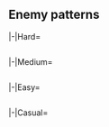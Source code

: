 {{Notice|The following enemy patterns and ship drops are autogenerated.<br>If in doubt, use tooltips to check sample sizes.}}
==Enemy patterns==
{{Section}}
<tabber>
|-|Hard=
{{Event/Map|
{{Event/MapNode|1|Hard|x=629|y=115}}
{{Event/MapNode|A|Hard|x=534|y=142}}
{{Event/MapNode|B|Hard|x=526|y=238}}
{{Event/MapNode|C|Hard|x=442|y=168}}
{{Event/MapNode|D|Hard|x=439|y=312}}
{{Event/MapNode|E|Hard|x=390|y=122}}
{{Event/MapNode|F|Hard|x=352|y=234}}
{{Event/MapNode|G|Hard|x=325|y=175}}
{{Event/MapNode|H|Hard|x=311|y=111}}
{{Event/MapNode|I|Hard|x=282|y=284}}
{{Event/MapNode|J|Hard|x=219|y=173}}
{{Event/MapNode|K|Hard|x=187|y=96}}
{{Event/MapNode|L|Hard|x=134|y=133}}
{{Event/MapNode|M|Hard|x=265|y=101}}
{{Event/MapNode|N|Hard|x=240|y=314}}
{{Event/MapNode|O|Hard|x=205|y=207}}
{{Event/MapNode|P|Hard|x=153|y=268}}
{{Event/MapNode|Q|Hard|x=102|y=207}}
}}
<div class="scrollable" style="width:800px;max-height:400px;overflow:auto;">
{{Map/Nodes|diff=Hard|name=深海潜水艦隊 前方展開群
|B
|Normal
|{{TooltipSimple|Echelon|19% (465/2492)}}<br>{{TooltipSimple|Line Abreast|15% (375/2492)}}
|Submarine Ka-Class/Flagship
|Submarine Ka-Class/Elite
|Submarine Ka-Class/Elite
|-
|B
|Normal
|{{TooltipSimple|Echelon|37% (918/2492)}}<br>{{TooltipSimple|Line Abreast|29% (734/2492)}}
|Submarine Ka-Class/Flagship
|Submarine Ka-Class/Elite
|Submarine Ka-Class/Elite
|Submarine Ka-Class/Elite
}}
{{Map/Nodes|diff=Hard|name=深海前線泊地艦隊 前衛水雷戦隊
|C
|Normal
|{{TooltipSimple|Line Ahead|30% (51867/171131)}}<br>{{TooltipSimple|Double Line|30% (52055/171131)}}
|Light Cruiser Tsu-Class/Elite
|Destroyer Ha-Class/Late Model
|Destroyer Ha-Class/Late Model
|Destroyer Ha-Class/Late Model
|Destroyer I-Class
|Destroyer I-Class
|-
|C
|Normal
|{{TooltipSimple|Line Ahead|39% (67209/171131)}}
|Light Cruiser Tsu-Class/Elite
|Destroyer Ha-Class/Late Model
|Destroyer Ha-Class/Late Model
|Destroyer Ha-Class/Late Model
|Destroyer Ro-Class/Late Model
|Destroyer Ro-Class/Late Model
}}
{{Map/Nodes|diff=Hard|name=深海前線泊地艦隊 高速機動部隊
|D
|Normal
|{{TooltipSimple|Double Line|33% (667/2024)}}<br>{{TooltipSimple|Diamond|34% (684/2024)}}
|Standard Carrier Wo-Class/Kai Flagship III
|Heavy Cruiser Ri-Class/Flagship
|Heavy Cruiser Ri-Class/Flagship
|Light Cruiser Tsu-Class/Elite
|Destroyer Ha-Class/Late Model
|Destroyer Ha-Class/Late Model
|-
|D
|Normal
|{{TooltipSimple|Diamond|33% (673/2024)}}
|Standard Carrier Wo-Class/Kai Flagship IV
|Heavy Cruiser Ri-Class/Flagship
|Heavy Cruiser Ri-Class/Flagship
|Light Cruiser Tsu-Class/Elite
|Destroyer Ha-Class/Late Model
|Destroyer Ha-Class/Late Model
}}
{{Map/Nodes|diff=Hard|name=深海港湾兵站 対潜掃蕩部隊
|G
|Normal
|{{TooltipSimple|Diamond|21% (7/34)}}<br>{{TooltipSimple|Line Abreast|21% (7/34)}}
|Light Cruiser Ho-Class/Flagship
|Destroyer Ro-Class/Late Model
|Destroyer Ro-Class/Late Model
|Destroyer I-Class
|Destroyer I-Class
|-
|G
|Normal
|{{TooltipSimple|Diamond|18% (6/34)}}<br>{{TooltipSimple|Line Abreast|15% (5/34)}}
|Light Cruiser Ho-Class/Flagship
|Destroyer Ro-Class/Late Model
|Destroyer Ro-Class/Late Model
|Destroyer Ro-Class/Late Model
|Destroyer Ro-Class/Late Model
|-
|G
|Normal
|{{TooltipSimple|Diamond|15% (5/34)}}<br>{{TooltipSimple|Line Abreast|12% (4/34)}}
|Light Cruiser Ho-Class/Flagship
|Light Cruiser Ho-Class/Flagship
|Destroyer Ro-Class/Late Model
|Destroyer Ro-Class/Late Model
|Destroyer Ro-Class/Late Model
}}
{{Map/Nodes|diff=Hard|name=深海港湾兵站 補給船団
|H
|Normal
|{{TooltipSimple|Double Line|25% (15985/64382)}}
|Transport Ship Wa-Class/Elite
|Transport Ship Wa-Class
|Transport Ship Wa-Class
|Transport Ship Wa-Class
|Destroyer Ro-Class/Late Model
|Destroyer Ro-Class/Late Model
|-
|H
|Normal
|{{TooltipSimple|Double Line|25% (16217/64382)}}
|Transport Ship Wa-Class/Elite
|Transport Ship Wa-Class/Elite
|Transport Ship Wa-Class
|Transport Ship Wa-Class
|Destroyer Ro-Class/Late Model
|Destroyer Ro-Class/Late Model
|-
|H
|Normal
|{{TooltipSimple|Double Line|25% (16177/64382)}}
|Transport Ship Wa-Class/Elite
|Transport Ship Wa-Class/Elite
|Transport Ship Wa-Class/Elite
|Transport Ship Wa-Class
|Destroyer Ro-Class/Late Model
|Destroyer Ro-Class/Late Model
|-
|H
|Normal
|{{TooltipSimple|Double Line|25% (16003/64382)}}
|Transport Ship Wa-Class/Elite
|Transport Ship Wa-Class/Elite
|Transport Ship Wa-Class/Elite
|Transport Ship Wa-Class/Elite
|Destroyer Ro-Class/Late Model
|Destroyer Ro-Class/Late Model
}}
{{Map/Nodes|diff=Hard|name=深海東方増派潜水艦隊 I群
|I
|Normal
|{{TooltipSimple|Echelon|17% (20238/121998)}}<br>{{TooltipSimple|Line Abreast|17% (20196/121998)}}
|Submarine Yo-Class/Flagship
|Submarine Ka-Class/Elite
|Submarine Ka-Class/Elite
|-
|I
|Normal
|{{TooltipSimple|Echelon|23% (28528/121998)}}<br>{{TooltipSimple|Line Abreast|20% (24756/121998)}}
|Submarine Yo-Class/Flagship
|Submarine Ka-Class/Elite
|Submarine Ka-Class/Elite
|Submarine Ka-Class/Elite
|-
|I
|Normal
|{{TooltipSimple|Echelon|23% (28280/121998)}}
|Submarine Yo-Class/Flagship
|Submarine Yo-Class/Flagship
|Submarine Ka-Class/Elite
|Submarine Ka-Class/Elite
}}
{{Map/Nodes|diff=Hard|name=海峡封鎖 深海戦艦部隊
|J
|Normal
|{{TooltipSimple|Line Ahead|13% (4961/37923)}}<br>{{TooltipSimple|Double Line|11% (3987/37923)}}
|Battleship Ta-Class/Flagship
|Battleship Ta-Class/Flagship
|Light Carrier Nu-Class/Flagship II
|Light Cruiser Tsu-Class
|Destroyer Ha-Class/Late Model
|Destroyer Ha-Class/Late Model
|-
|J
|Normal
|{{TooltipSimple|Line Ahead|63% (24045/37923)}}<br>{{TooltipSimple|Double Line|13% (4930/37923)}}
|Battleship Ta-Class/Flagship
|Battleship Ta-Class/Flagship
|Light Carrier Nu-Class/Flagship III
|Light Cruiser Tsu-Class/Elite
|Destroyer Ha-Class/Late Model
|Destroyer Ha-Class/Late Model
}}
{{Map/Nodes|diff=Hard|name=深海東方増派潜水艦隊 II群
|K
|Normal
|{{TooltipSimple|Echelon|13% (2013/15508)}}<br>{{TooltipSimple|Line Abreast|10% (1564/15508)}}
|Submarine Yo-Class/Flagship
|Submarine Ka-Class/Elite
|Submarine Ka-Class/Elite
|-
|K
|Normal
|{{TooltipSimple|Echelon|27% (4204/15508)}}<br>{{TooltipSimple|Line Abreast|25% (3847/15508)}}
|Submarine Yo-Class/Flagship
|Submarine Ka-Class/Elite
|Submarine Ka-Class/Elite
|Submarine Ka-Class/Elite
|-
|K
|Normal
|{{TooltipSimple|Echelon|25% (3880/15508)}}
|Submarine Yo-Class/Flagship
|Submarine Yo-Class/Flagship
|Submarine Ka-Class/Elite
|Submarine Ka-Class/Elite
}}
{{Map/Nodes|diff=Hard|name=セイロン島南部 深海占拠港湾
|M
|Boss
|{{TooltipSimple|Double Line|29% (7636/26700)}}
|Harbour Summer Princess/III
|Artillery Imp/III
|Artillery Imp/III
|PT Imp Pack/IV
|PT Imp Pack/IV
|Transport Ship Wa-Class/Elite
|-
|M
|Boss
|{{TooltipSimple|Double Line|25% (6569/26700)}}
|Harbour Summer Princess/III
|Artillery Imp/III
|Artillery Imp/III
|Artillery Imp/III
|PT Imp Pack/IV
|PT Imp Pack/IV
|-
|M
|Boss/Final
|{{TooltipSimple|Double Line|47% (12495/26700)}}
|Harbour Summer Princess/Damaged III
|Artillery Imp/III
|Artillery Imp/III
|Light Cruiser Tsu-Class/Elite
|PT Imp Pack/IV
|PT Imp Pack/IV
}}
{{Map/Nodes|diff=Hard|name=深海前線葉艦棲泊地 航空隊
|N
|Defense
|{{TooltipSimple|Diamond|23% (240/1023)}}
|Anchorage Water Demon Vacation Mode/III
|Light Carrier Nu-Class/Kai Elite II
|Light Carrier Nu-Class/Kai Elite II
|Light Cruiser Tsu-Class/Elite
|Destroyer Na-Class/Late Model
|Destroyer Na-Class/Late Model
|-
|N
|Defense/Final
|{{TooltipSimple|Diamond|15% (158/1023)}}
|Anchorage Water Demon Vacation Mode/VI
|Light Carrier Nu-Class/Kai Flagship II
|Light Carrier Nu-Class/Kai Flagship II
|Light Cruiser Tsu-Class/Elite
|Destroyer Na-Class/Elite
|Destroyer Na-Class/Elite
|-
|N
|Defense
|{{TooltipSimple|Diamond|20% (204/1023)}}
|German Escort Princess/III
|Light Carrier Nu-Class/Kai Flagship II
|Light Carrier Nu-Class/Kai Flagship II
|Light Cruiser Tsu-Class/Elite
|Destroyer Na-Class/Late Model Elite
|Destroyer Na-Class/Late Model Elite
|-
|N
|Defense/Final
|{{TooltipSimple|Diamond|41% (421/1023)}}
|German Escort Princess/Damaged III
|Light Carrier Nu-Class/Kai Flagship II
|Light Carrier Nu-Class/Kai Flagship II
|Light Carrier Nu-Class/Kai Flagship II
|Destroyer Na-Class/Late Model Elite
|Destroyer Na-Class/Late Model Elite
}}
{{Map/Nodes|diff=Hard|name=深海前線葉艦棲泊地 警備艦隊
|O
|Normal
|{{TooltipSimple|Line Ahead|11% (12481/114663)}}<br>{{TooltipSimple|Double Line|11% (12535/114663)}}
|Battleship Ta-Class/Flagship
|Heavy Cruiser Ne-Class/Elite
|Heavy Cruiser Ne-Class/Elite
|Light Cruiser Tsu-Class/Elite
|Destroyer Ha-Class/Late Model
|Destroyer Ha-Class/Late Model
|-
|O
|Normal
|{{TooltipSimple|Line Ahead|62% (71060/114663)}}<br>{{TooltipSimple|Double Line|16% (18587/114663)}}
|Battleship Ta-Class/Flagship
|Battleship Ta-Class/Flagship
|Heavy Cruiser Ne-Class/Elite
|Light Cruiser Tsu-Class/Elite
|Destroyer Ha-Class/Late Model
|Destroyer Ha-Class/Late Model
}}
{{Map/Nodes|diff=Hard|name=深海前線葉艦棲泊地 航空隊
|P
|Defense
|{{TooltipSimple|Diamond|20% (13/66)}}
|Anchorage Water Demon Vacation Mode/III
|Light Carrier Nu-Class/Kai Elite II
|Light Carrier Nu-Class/Kai Elite II
|Light Cruiser Tsu-Class/Elite
|Destroyer Na-Class/Late Model
|Destroyer Na-Class/Late Model
|-
|P
|Defense/Final
|{{TooltipSimple|Diamond|9% (6/66)}}
|Anchorage Water Demon Vacation Mode/VI
|Light Carrier Nu-Class/Kai Flagship II
|Light Carrier Nu-Class/Kai Flagship II
|Light Cruiser Tsu-Class/Elite
|Destroyer Na-Class/Elite
|Destroyer Na-Class/Elite
|-
|P
|Defense
|{{TooltipSimple|Diamond|14% (9/66)}}
|German Escort Princess/III
|Light Carrier Nu-Class/Kai Flagship II
|Light Carrier Nu-Class/Kai Flagship II
|Light Cruiser Tsu-Class/Elite
|Destroyer Na-Class/Late Model Elite
|Destroyer Na-Class/Late Model Elite
|-
|P
|Defense/Final
|{{TooltipSimple|Diamond|58% (38/66)}}
|German Escort Princess/Damaged III
|Light Carrier Nu-Class/Kai Flagship II
|Light Carrier Nu-Class/Kai Flagship II
|Light Carrier Nu-Class/Kai Flagship II
|Destroyer Na-Class/Late Model Elite
|Destroyer Na-Class/Late Model Elite
}}
{{Map/Nodes|diff=Hard|name=深海前線葉艦棲泊地
|Q
|Boss
|{{TooltipSimple|Cruising<br>Formation 4|19% (17293/89810)}}
|Anchorage Water Demon Vacation Mode/III
|Light Carrier Nu-Class/Kai Elite II
|Light Carrier Nu-Class/Kai Elite II
|Battleship Ru-Class/Flagship
|Heavy Cruiser Ne-Class/Elite
|Heavy Cruiser Ne-Class/Elite
|Light Cruiser Tsu-Class/Elite
|Destroyer Na-Class/Elite
|Destroyer Na-Class/Late Model
|Destroyer Na-Class/Late Model
|Destroyer Ha-Class/Late Model
|Destroyer Ha-Class/Late Model
|-
|Q
|Boss/Final
|{{TooltipSimple|Cruising<br>Formation 4|17% (15630/89810)}}
|Anchorage Water Demon Vacation Mode/VI
|Light Carrier Nu-Class/Kai Flagship II
|Light Carrier Nu-Class/Kai Flagship II
|Battleship Ru-Class/Flagship
|Heavy Cruiser Ne-Class/Elite
|Heavy Cruiser Ne-Class/Elite
|Light Cruiser Tsu-Class/Elite
|Destroyer Na-Class/Elite
|Destroyer Na-Class/Elite
|Destroyer Na-Class/Elite
|Destroyer Ha-Class/Late Model
|Destroyer Ha-Class/Late Model
|-
|Q
|Boss
|{{TooltipSimple|Cruising<br>Formation 4|20% (18160/89810)}}
|German Escort Princess/III
|Light Carrier Nu-Class/Kai Flagship II
|Light Carrier Nu-Class/Kai Flagship II
|Battleship Summer Princess/III
|Heavy Cruiser Ne-Class/Elite
|Heavy Cruiser Ne-Class/Elite
|Light Cruiser Tsu-Class/Elite
|Destroyer Na-Class/Late Model Elite
|Destroyer Na-Class/Late Model Elite
|Destroyer Na-Class/Late Model Elite
|Destroyer Ha-Class/Late Model
|Destroyer Ha-Class/Late Model
|-
|Q
|Boss/Final
|{{TooltipSimple|Cruising<br>Formation 4|43% (38727/89810)}}
|German Escort Princess/Damaged III
|Light Carrier Nu-Class/Kai Flagship II
|Light Carrier Nu-Class/Kai Flagship II
|Battleship Summer Princess/III
|Battleship Summer Princess/III
|Heavy Cruiser Ne-Class/Elite
|Light Cruiser Tsu-Class/Elite
|Destroyer Na-Class/Late Model Elite
|Destroyer Na-Class/Late Model Elite
|Destroyer Na-Class/Late Model Elite
|Destroyer Na-Class/Late Model Elite
|Destroyer Na-Class/Late Model Elite
}}
</div> <!-- overflow -->
|-|Medium=
{{Event/Map|
{{Event/MapNode|1|Medium|x=629|y=115}}
{{Event/MapNode|A|Medium|x=534|y=142}}
{{Event/MapNode|B|Medium|x=526|y=238}}
{{Event/MapNode|C|Medium|x=442|y=168}}
{{Event/MapNode|D|Medium|x=439|y=312}}
{{Event/MapNode|E|Medium|x=390|y=122}}
{{Event/MapNode|F|Medium|x=352|y=234}}
{{Event/MapNode|G|Medium|x=325|y=175}}
{{Event/MapNode|H|Medium|x=311|y=111}}
{{Event/MapNode|I|Medium|x=282|y=284}}
{{Event/MapNode|J|Medium|x=219|y=173}}
{{Event/MapNode|K|Medium|x=187|y=96}}
{{Event/MapNode|L|Medium|x=134|y=133}}
{{Event/MapNode|M|Medium|x=265|y=101}}
{{Event/MapNode|N|Medium|x=240|y=314}}
{{Event/MapNode|O|Medium|x=205|y=207}}
{{Event/MapNode|P|Medium|x=153|y=268}}
{{Event/MapNode|Q|Medium|x=102|y=207}}
}}
<div class="scrollable" style="width:800px;max-height:400px;overflow:auto;">
{{Map/Nodes|diff=Medium|name=深海潜水艦隊 前方展開群
|B
|Normal
|{{TooltipSimple|Echelon|9% (137/1459)}}<br>{{TooltipSimple|Line Abreast|10% (145/1459)}}
|Submarine Ka-Class/Elite
|Submarine Ka-Class
|Submarine Ka-Class
|-
|B
|Normal
|{{TooltipSimple|Echelon|21% (301/1459)}}<br>{{TooltipSimple|Line Abreast|16% (236/1459)}}
|Submarine Ka-Class/Elite
|Submarine Ka-Class/Elite
|Submarine Ka-Class/Elite
|-
|B
|Normal
|{{TooltipSimple|Echelon|24% (347/1459)}}<br>{{TooltipSimple|Line Abreast|20% (293/1459)}}
|Submarine Ka-Class/Flagship
|Submarine Ka-Class/Elite
|Submarine Ka-Class/Elite
}}
{{Map/Nodes|diff=Medium|name=深海前線泊地艦隊 前衛水雷戦隊
|C
|Normal
|{{TooltipSimple|Line Ahead|17% (12779/74292)}}<br>{{TooltipSimple|Double Line|9% (6595/74292)}}
|Light Cruiser Tsu-Class
|Destroyer Ha-Class/Late Model
|Destroyer I-Class
|Destroyer I-Class
|Destroyer I-Class
|-
|C
|Normal
|{{TooltipSimple|Line Ahead|17% (12876/74292)}}
|Light Cruiser Tsu-Class
|Destroyer Ha-Class/Late Model
|Destroyer Ha-Class/Late Model
|Destroyer I-Class
|Destroyer I-Class
|-
|C
|Normal
|{{TooltipSimple|Line Ahead|18% (13009/74292)}}<br>{{TooltipSimple|Double Line|18% (13015/74292)}}
|Light Cruiser Tsu-Class
|Destroyer Ha-Class/Late Model
|Destroyer Ha-Class/Late Model
|Destroyer I-Class
|Destroyer I-Class
|Destroyer I-Class
|-
|C
|Normal
|{{TooltipSimple|Line Ahead|22% (16018/74292)}}
|Light Cruiser Tsu-Class
|Destroyer Ha-Class/Late Model
|Destroyer Ha-Class/Late Model
|Destroyer Ha-Class/Late Model
|Destroyer I-Class
|Destroyer I-Class
}}
{{Map/Nodes|diff=Medium|name=深海前線泊地艦隊 高速機動部隊
|D
|Normal
|{{TooltipSimple|Diamond|18% (259/1418)}}
|Standard Carrier Wo-Class/Flagship III
|Heavy Cruiser Ri-Class/Elite
|Heavy Cruiser Ri-Class/Elite
|Light Cruiser Tsu-Class
|Destroyer Ha-Class/Late Model
|Destroyer Ha-Class/Late Model
|-
|D
|Normal
|{{TooltipSimple|Double Line|19% (264/1418)}}<br>{{TooltipSimple|Diamond|35% (495/1418)}}
|Standard Carrier Wo-Class/Flagship IV
|Heavy Cruiser Ri-Class/Elite
|Heavy Cruiser Ri-Class/Elite
|Light Cruiser Tsu-Class
|Destroyer Ha-Class/Late Model
|Destroyer Ha-Class/Late Model
|-
|D
|Normal
|{{TooltipSimple|Diamond|28% (400/1418)}}
|Standard Carrier Wo-Class/Flagship IV
|Heavy Cruiser Ri-Class/Flagship
|Heavy Cruiser Ri-Class/Flagship
|Light Cruiser Tsu-Class
|Destroyer Ha-Class/Late Model
|Destroyer Ha-Class/Late Model
}}
{{Map/Nodes|diff=Medium|name=深海港湾兵站 対潜掃蕩部隊
|G
|Normal
|{{TooltipSimple|Line Abreast|25% (2/8)}}
|Light Cruiser Ho-Class/Flagship
|Destroyer Ro-Class/Late Model
|Destroyer I-Class
|Destroyer I-Class
|Destroyer I-Class
|-
|G
|Normal
|{{TooltipSimple|Diamond|25% (2/8)}}<br>{{TooltipSimple|Line Abreast|50% (4/8)}}
|Light Cruiser Ho-Class/Flagship
|Destroyer Ro-Class/Late Model
|Destroyer Ro-Class/Late Model
|Destroyer I-Class
|Destroyer I-Class
}}
{{Map/Nodes|diff=Medium|name=深海港湾兵站 補給船団
|H
|Normal
|{{TooltipSimple|Double Line|20% (2804/14221)}}
|Transport Ship Wa-Class
|Transport Ship Wa-Class
|Transport Ship Wa-Class
|Destroyer I-Class/Late Model
|Destroyer I-Class/Late Model
|-
|H
|Normal
|{{TooltipSimple|Double Line|20% (2872/14221)}}
|Transport Ship Wa-Class
|Transport Ship Wa-Class
|Transport Ship Wa-Class
|Destroyer Ro-Class/Late Model
|Destroyer Ro-Class/Late Model
|-
|H
|Normal
|{{TooltipSimple|Double Line|31% (4350/14221)}}
|Transport Ship Wa-Class
|Transport Ship Wa-Class
|Transport Ship Wa-Class
|Transport Ship Wa-Class
|Destroyer Ro-Class/Late Model
|Destroyer Ro-Class/Late Model
|-
|H
|Normal
|{{TooltipSimple|Double Line|20% (2802/14221)}}
|Transport Ship Wa-Class/Elite
|Transport Ship Wa-Class
|Transport Ship Wa-Class
|Transport Ship Wa-Class
|Destroyer Ro-Class/Late Model
|Destroyer Ro-Class/Late Model
|-
|H
|Normal
|{{TooltipSimple|Double Line|10% (1393/14221)}}
|Transport Ship Wa-Class/Elite
|Transport Ship Wa-Class/Elite
|Transport Ship Wa-Class
|Transport Ship Wa-Class
|Destroyer Ro-Class/Late Model
|Destroyer Ro-Class/Late Model
}}
{{Map/Nodes|diff=Medium|name=深海東方増派潜水艦隊 I群
|I
|Normal
|{{TooltipSimple|Echelon|10% (4922/48805)}}<br>{{TooltipSimple|Line Abreast|5% (2411/48805)}}
|Submarine Yo-Class/Elite
|Submarine Ka-Class
|Submarine Ka-Class
|-
|I
|Normal
|{{TooltipSimple|Echelon|15% (7372/48805)}}<br>{{TooltipSimple|Line Abreast|10% (4943/48805)}}
|Submarine Yo-Class/Elite
|Submarine Ka-Class/Elite
|Submarine Ka-Class/Elite
|-
|I
|Normal
|{{TooltipSimple|Echelon|25% (12109/48805)}}<br>{{TooltipSimple|Line Abreast|20% (9777/48805)}}
|Submarine Yo-Class/Flagship
|Submarine Ka-Class/Elite
|Submarine Ka-Class/Elite
|-
|I
|Normal
|{{TooltipSimple|Echelon|10% (4887/48805)}}<br>{{TooltipSimple|Line Abreast|5% (2384/48805)}}
|Submarine Yo-Class/Flagship
|Submarine Ka-Class/Elite
|Submarine Ka-Class/Elite
|Submarine Ka-Class/Elite
}}
{{Map/Nodes|diff=Medium|name=海峡封鎖 深海戦艦部隊
|J
|Normal
|{{TooltipSimple|Line Ahead|45% (10411/23152)}}<br>{{TooltipSimple|Double Line|30% (6959/23152)}}
|Battleship Ta-Class/Elite
|Battleship Ta-Class/Elite
|Light Carrier Nu-Class/Elite II
|Light Cruiser Tsu-Class
|Destroyer Ha-Class/Late Model
|Destroyer Ha-Class/Late Model
|-
|J
|Normal
|{{TooltipSimple|Line Ahead|15% (3497/23152)}}<br>{{TooltipSimple|Double Line|10% (2285/23152)}}
|Battleship Ta-Class/Flagship
|Battleship Ta-Class/Flagship
|Light Carrier Nu-Class/Flagship II
|Light Cruiser Tsu-Class
|Destroyer Ha-Class/Late Model
|Destroyer Ha-Class/Late Model
}}
{{Map/Nodes|diff=Medium|name=深海東方増派潜水艦隊 II群
|K
|Normal
|{{TooltipSimple|Echelon|10% (904/8881)}}<br>{{TooltipSimple|Line Abreast|5% (454/8881)}}
|Submarine Yo-Class/Elite
|Submarine Ka-Class
|Submarine Ka-Class
|-
|K
|Normal
|{{TooltipSimple|Echelon|20% (1761/8881)}}<br>{{TooltipSimple|Line Abreast|15% (1344/8881)}}
|Submarine Yo-Class/Elite
|Submarine Ka-Class/Elite
|Submarine Ka-Class/Elite
|-
|K
|Normal
|{{TooltipSimple|Echelon|20% (1794/8881)}}<br>{{TooltipSimple|Line Abreast|15% (1323/8881)}}
|Submarine Yo-Class/Flagship
|Submarine Ka-Class/Elite
|Submarine Ka-Class/Elite
|-
|K
|Normal
|{{TooltipSimple|Echelon|10% (856/8881)}}<br>{{TooltipSimple|Line Abreast|5% (445/8881)}}
|Submarine Yo-Class/Flagship
|Submarine Ka-Class/Elite
|Submarine Ka-Class/Elite
|Submarine Ka-Class/Elite
}}
{{Map/Nodes|diff=Medium|name=セイロン島南部 深海占拠港湾
|M
|Boss
|{{TooltipSimple|Double Line|51% (9230/18139)}}
|Harbour Summer Princess/II
|Artillery Imp
|Artillery Imp
|PT Imp Pack/II
|PT Imp Pack/II
|Transport Ship Wa-Class
|-
|M
|Boss/Final
|{{TooltipSimple|Double Line|49% (8909/18139)}}
|Harbour Summer Princess/Damaged II
|Artillery Imp/II
|Artillery Imp/II
|Light Cruiser Tsu-Class
|PT Imp Pack/III
|PT Imp Pack/III
}}
{{Map/Nodes|diff=Medium|name=深海前線葉艦棲泊地 航空隊
|N
|Defense
|{{TooltipSimple|Diamond|32% (251/784)}}
|Anchorage Water Demon Vacation Mode/II
|Light Carrier Nu-Class/Kai Elite II
|Light Carrier Nu-Class/Kai Elite II
|Light Cruiser Tsu-Class
|Destroyer Ha-Class/Late Model
|Destroyer Ha-Class/Late Model
|-
|N
|Defense/Final
|{{TooltipSimple|Diamond|20% (159/784)}}
|Anchorage Water Demon Vacation Mode/V
|Light Carrier Nu-Class/Kai Elite II
|Light Carrier Nu-Class/Kai Elite II
|Light Cruiser Tsu-Class
|Destroyer Na-Class
|Destroyer Na-Class
|-
|N
|Defense
|{{TooltipSimple|Diamond|28% (222/784)}}
|German Escort Princess/II
|Light Carrier Nu-Class/Kai Elite II
|Light Carrier Nu-Class/Kai Elite II
|Light Cruiser Tsu-Class
|Destroyer Na-Class
|Destroyer Na-Class
|-
|N
|Defense/Final
|{{TooltipSimple|Diamond|19% (152/784)}}
|German Escort Princess/Damaged II
|Light Carrier Nu-Class/Kai Elite II
|Light Carrier Nu-Class/Kai Elite II
|Light Cruiser Tsu-Class
|Destroyer Na-Class/Late Model
|Destroyer Na-Class/Late Model
}}
{{Map/Nodes|diff=Medium|name=深海前線葉艦棲泊地 警備艦隊
|O
|Normal
|{{TooltipSimple|Line Ahead|16% (7343/46873)}}
|Battleship Ta-Class/Elite
|Heavy Cruiser Ne-Class/Elite
|Heavy Cruiser Ne-Class
|Light Cruiser Tsu-Class
|Destroyer Ha-Class/Late Model
|Destroyer Ha-Class/Late Model
|-
|O
|Normal
|{{TooltipSimple|Line Ahead|16% (7541/46873)}}<br>{{TooltipSimple|Double Line|12% (5576/46873)}}
|Battleship Ta-Class/Elite
|Heavy Cruiser Ne-Class/Elite
|Heavy Cruiser Ne-Class/Elite
|Light Cruiser Tsu-Class
|Destroyer Ha-Class/Late Model
|Destroyer Ha-Class/Late Model
|-
|O
|Normal
|{{TooltipSimple|Line Ahead|45% (20897/46873)}}<br>{{TooltipSimple|Double Line|12% (5516/46873)}}
|Battleship Ta-Class/Flagship
|Heavy Cruiser Ne-Class/Elite
|Heavy Cruiser Ne-Class/Elite
|Light Cruiser Tsu-Class/Elite
|Destroyer Ha-Class/Late Model
|Destroyer Ha-Class/Late Model
}}
{{Map/Nodes|diff=Medium|name=深海前線葉艦棲泊地 航空隊
|P
|Defense
|{{TooltipSimple|Diamond|69% (25/36)}}
|Anchorage Water Demon Vacation Mode/II
|Light Carrier Nu-Class/Kai Elite II
|Light Carrier Nu-Class/Kai Elite II
|Light Cruiser Tsu-Class
|Destroyer Ha-Class/Late Model
|Destroyer Ha-Class/Late Model
|-
|P
|Defense/Final
|{{TooltipSimple|Diamond|14% (5/36)}}
|Anchorage Water Demon Vacation Mode/V
|Light Carrier Nu-Class/Kai Elite II
|Light Carrier Nu-Class/Kai Elite II
|Light Cruiser Tsu-Class
|Destroyer Na-Class
|Destroyer Na-Class
|-
|P
|Defense
|{{TooltipSimple|Diamond|14% (5/36)}}
|German Escort Princess/II
|Light Carrier Nu-Class/Kai Elite II
|Light Carrier Nu-Class/Kai Elite II
|Light Cruiser Tsu-Class
|Destroyer Na-Class
|Destroyer Na-Class
|-
|P
|Defense/Final
|{{TooltipSimple|Diamond|3% (1/36)}}
|German Escort Princess/Damaged II
|Light Carrier Nu-Class/Kai Elite II
|Light Carrier Nu-Class/Kai Elite II
|Light Cruiser Tsu-Class
|Destroyer Na-Class/Late Model
|Destroyer Na-Class/Late Model
}}
{{Map/Nodes|diff=Medium|name=深海前線葉艦棲泊地
|Q
|Boss
|{{TooltipSimple|Cruising<br>Formation 4|23% (8807/38330)}}
|Anchorage Water Demon Vacation Mode/II
|Light Carrier Nu-Class/Kai Elite II
|Light Carrier Nu-Class/Kai Elite II
|Battleship Ru-Class/Elite
|Heavy Cruiser Ne-Class
|Heavy Cruiser Ne-Class
|Light Cruiser Tsu-Class
|Destroyer Na-Class
|Destroyer Ha-Class/Late Model
|Destroyer Ha-Class/Late Model
|Destroyer I-Class
|Destroyer I-Class
|-
|Q
|Boss/Final
|{{TooltipSimple|Cruising<br>Formation 4|19% (7213/38330)}}
|Anchorage Water Demon Vacation Mode/V
|Light Carrier Nu-Class/Kai Elite II
|Light Carrier Nu-Class/Kai Elite II
|Battleship Ru-Class/Elite
|Heavy Cruiser Ne-Class
|Heavy Cruiser Ne-Class
|Light Cruiser Tsu-Class
|Destroyer Na-Class
|Destroyer Na-Class
|Destroyer Na-Class
|Destroyer I-Class
|Destroyer I-Class
|-
|Q
|Boss
|{{TooltipSimple|Cruising<br>Formation 4|39% (14835/38330)}}
|German Escort Princess/II
|Light Carrier Nu-Class/Kai Elite II
|Light Carrier Nu-Class/Kai Elite II
|Battleship Ru-Class/Flagship
|Heavy Cruiser Ne-Class
|Heavy Cruiser Ne-Class
|Light Cruiser Tsu-Class
|Destroyer Na-Class/Late Model
|Destroyer Na-Class
|Destroyer Na-Class
|Destroyer I-Class
|Destroyer I-Class
|-
|Q
|Boss/Final
|{{TooltipSimple|Cruising<br>Formation 4|20% (7475/38330)}}
|German Escort Princess/Damaged II
|Light Carrier Nu-Class/Kai Elite II
|Light Carrier Nu-Class/Kai Elite II
|Battleship Ru-Class/Flagship
|Heavy Cruiser Ne-Class
|Heavy Cruiser Ne-Class
|Light Cruiser Tsu-Class
|Destroyer Na-Class/Late Model
|Destroyer Na-Class/Late Model
|Destroyer Na-Class/Late Model
|Destroyer I-Class
|Destroyer I-Class
}}
</div> <!-- overflow -->
|-|Easy=
{{Event/Map|
{{Event/MapNode|1|Easy|x=629|y=115}}
{{Event/MapNode|A|Easy|x=534|y=142}}
{{Event/MapNode|B|Easy|x=526|y=238}}
{{Event/MapNode|C|Easy|x=442|y=168}}
{{Event/MapNode|D|Easy|x=439|y=312}}
{{Event/MapNode|E|Easy|x=390|y=122}}
{{Event/MapNode|F|Easy|x=352|y=234}}
{{Event/MapNode|G|Easy|x=325|y=175}}
{{Event/MapNode|H|Easy|x=311|y=111}}
{{Event/MapNode|I|Easy|x=282|y=284}}
{{Event/MapNode|J|Easy|x=219|y=173}}
{{Event/MapNode|K|Easy|x=187|y=96}}
{{Event/MapNode|L|Easy|x=134|y=133}}
{{Event/MapNode|M|Easy|x=265|y=101}}
{{Event/MapNode|N|Easy|x=240|y=314}}
{{Event/MapNode|O|Easy|x=205|y=207}}
{{Event/MapNode|P|Easy|x=153|y=268}}
{{Event/MapNode|Q|Easy|x=102|y=207}}
}}
<div class="scrollable" style="width:800px;max-height:400px;overflow:auto;">
{{Map/Nodes|diff=Easy|name=深海潜水艦隊 前方展開群
|B
|Normal
|{{TooltipSimple|Echelon|10% (149/1522)}}
|Submarine Ka-Class
|Submarine Ka-Class
|Submarine Ka-Class
|-
|B
|Normal
|{{TooltipSimple|Echelon|39% (598/1522)}}<br>{{TooltipSimple|Line Abreast|28% (420/1522)}}
|Submarine Ka-Class/Elite
|Submarine Ka-Class
|Submarine Ka-Class
|-
|B
|Normal
|{{TooltipSimple|Echelon|14% (207/1522)}}<br>{{TooltipSimple|Line Abreast|10% (148/1522)}}
|Submarine Ka-Class/Elite
|Submarine Ka-Class/Elite
|Submarine Ka-Class/Elite
}}
{{Map/Nodes|diff=Easy|name=深海前線泊地艦隊 前衛水雷戦隊
|C
|Normal
|{{TooltipSimple|Line Ahead|25% (12197/48923)}}<br>{{TooltipSimple|Double Line|35% (17255/48923)}}
|Light Cruiser Tsu-Class
|Destroyer Ha-Class/Late Model
|Destroyer I-Class
|Destroyer I-Class
|Destroyer I-Class
|-
|C
|Normal
|{{TooltipSimple|Line Ahead|20% (9842/48923)}}
|Light Cruiser Tsu-Class
|Destroyer Ha-Class/Late Model
|Destroyer Ha-Class/Late Model
|Destroyer I-Class
|Destroyer I-Class
|-
|C
|Normal
|{{TooltipSimple|Line Ahead|10% (4873/48923)}}<br>{{TooltipSimple|Double Line|10% (4756/48923)}}
|Light Cruiser Tsu-Class
|Destroyer Ha-Class/Late Model
|Destroyer Ha-Class/Late Model
|Destroyer I-Class
|Destroyer I-Class
|Destroyer I-Class
}}
{{Map/Nodes|diff=Easy|name=深海前線泊地艦隊 高速機動部隊
|D
|Normal
|{{TooltipSimple|Double Line|37% (615/1656)}}<br>{{TooltipSimple|Diamond|35% (574/1656)}}
|Standard Carrier Wo-Class/Flagship III
|Heavy Cruiser Ri-Class/Elite
|Heavy Cruiser Ri-Class/Elite
|Light Cruiser Tsu-Class
|Destroyer I-Class
|Destroyer I-Class
|-
|D
|Normal
|{{TooltipSimple|Diamond|28% (467/1656)}}
|Standard Carrier Wo-Class/Flagship III
|Heavy Cruiser Ri-Class/Elite
|Heavy Cruiser Ri-Class/Elite
|Light Cruiser Tsu-Class
|Destroyer Ha-Class/Late Model
|Destroyer Ha-Class/Late Model
}}
{{Map/Nodes|diff=Easy|name=深海港湾兵站 補給船団
|H
|Normal
|{{TooltipSimple|Double Line|19% (685/3527)}}
|Transport Ship Wa-Class
|Transport Ship Wa-Class
|Transport Ship Wa-Class
|Destroyer I-Class
|Destroyer I-Class
|-
|H
|Normal
|{{TooltipSimple|Double Line|20% (699/3527)}}
|Transport Ship Wa-Class
|Transport Ship Wa-Class
|Transport Ship Wa-Class
|Destroyer I-Class/Late Model
|Destroyer I-Class
|-
|H
|Normal
|{{TooltipSimple|Double Line|19% (682/3527)}}
|Transport Ship Wa-Class
|Transport Ship Wa-Class
|Transport Ship Wa-Class
|Destroyer I-Class/Late Model
|Destroyer I-Class/Late Model
|-
|H
|Normal
|{{TooltipSimple|Double Line|20% (712/3527)}}
|Transport Ship Wa-Class
|Transport Ship Wa-Class
|Transport Ship Wa-Class
|Destroyer Ro-Class/Late Model
|Destroyer Ro-Class/Late Model
|-
|H
|Normal
|{{TooltipSimple|Double Line|21% (749/3527)}}
|Transport Ship Wa-Class
|Transport Ship Wa-Class
|Transport Ship Wa-Class
|Transport Ship Wa-Class
|Destroyer Ro-Class/Late Model
|Destroyer Ro-Class/Late Model
}}
{{Map/Nodes|diff=Easy|name=深海東方増派潜水艦隊 I群
|I
|Normal
|{{TooltipSimple|Echelon|25% (7488/30212)}}<br>{{TooltipSimple|Line Abreast|15% (4503/30212)}}
|Submarine Yo-Class/Elite
|Submarine Ka-Class
|Submarine Ka-Class
|-
|I
|Normal
|{{TooltipSimple|Echelon|25% (7508/30212)}}<br>{{TooltipSimple|Line Abreast|21% (6226/30212)}}
|Submarine Yo-Class/Elite
|Submarine Ka-Class/Elite
|Submarine Ka-Class/Elite
|-
|I
|Normal
|{{TooltipSimple|Echelon|10% (3049/30212)}}<br>{{TooltipSimple|Line Abreast|5% (1438/30212)}}
|Submarine Yo-Class/Flagship
|Submarine Ka-Class/Elite
|Submarine Ka-Class/Elite
}}
{{Map/Nodes|diff=Easy|name=海峡封鎖 深海戦艦部隊
|J
|Normal
|{{TooltipSimple|Line Ahead|10% (1862/18112)}}
|Battleship Ta-Class
|Battleship Ta-Class
|Light Carrier Nu-Class/Elite II
|Light Cruiser Tsu-Class
|Destroyer I-Class
|Destroyer I-Class
|-
|J
|Normal
|{{TooltipSimple|Line Ahead|40% (7202/18112)}}<br>{{TooltipSimple|Double Line|25% (4596/18112)}}
|Battleship Ta-Class/Elite
|Battleship Ta-Class/Elite
|Light Carrier Nu-Class/Elite II
|Light Cruiser Tsu-Class
|Destroyer I-Class
|Destroyer I-Class
|-
|J
|Normal
|{{TooltipSimple|Line Ahead|15% (2649/18112)}}<br>{{TooltipSimple|Double Line|10% (1803/18112)}}
|Battleship Ta-Class/Elite
|Battleship Ta-Class/Elite
|Light Carrier Nu-Class/Elite II
|Light Cruiser Tsu-Class
|Destroyer Ha-Class/Late Model
|Destroyer Ha-Class/Late Model
}}
{{Map/Nodes|diff=Easy|name=深海東方増派潜水艦隊 II群
|K
|Normal
|{{TooltipSimple|Echelon|29% (1566/5462)}}<br>{{TooltipSimple|Line Abreast|20% (1113/5462)}}
|Submarine Yo-Class/Elite
|Submarine Ka-Class
|Submarine Ka-Class
|-
|K
|Normal
|{{TooltipSimple|Echelon|20% (1086/5462)}}<br>{{TooltipSimple|Line Abreast|16% (891/5462)}}
|Submarine Yo-Class/Elite
|Submarine Ka-Class/Elite
|Submarine Ka-Class/Elite
|-
|K
|Normal
|{{TooltipSimple|Echelon|10% (528/5462)}}<br>{{TooltipSimple|Line Abreast|5% (278/5462)}}
|Submarine Yo-Class/Flagship
|Submarine Ka-Class/Elite
|Submarine Ka-Class/Elite
}}
{{Map/Nodes|diff=Easy|name=セイロン島南部 深海占拠港湾
|M
|Boss
|{{TooltipSimple|Double Line|72% (10476/14490)}}
|Harbour Summer Princess
|Artillery Imp
|Artillery Imp
|PT Imp Pack/II
|Destroyer I-Class
|Transport Ship Wa-Class
|-
|M
|Boss/Final
|{{TooltipSimple|Double Line|28% (4014/14490)}}
|Harbour Summer Princess/Damaged
|Artillery Imp
|Artillery Imp
|Light Cruiser Tsu-Class
|PT Imp Pack/II
|Transport Ship Wa-Class
}}
{{Map/Nodes|diff=Easy|name=深海前線葉艦棲泊地 航空隊
|N
|Defense
|{{TooltipSimple|Diamond|33% (309/933)}}
|Anchorage Water Demon Vacation Mode
|Light Carrier Nu-Class/Elite III
|Light Cruiser Tsu-Class
|Destroyer Ha-Class/Late Model
|Destroyer I-Class
|Destroyer I-Class
|-
|N
|Defense/Final
|{{TooltipSimple|Diamond|19% (176/933)}}
|Anchorage Water Demon Vacation Mode/IV
|Light Carrier Nu-Class/Elite III
|Light Carrier Nu-Class/Elite III
|Light Cruiser Tsu-Class
|Destroyer Ha-Class/Late Model
|Destroyer Ha-Class/Late Model
|-
|N
|Defense
|{{TooltipSimple|Diamond|31% (288/933)}}
|German Escort Princess
|Light Carrier Nu-Class/Elite III
|Light Carrier Nu-Class/Elite III
|Light Cruiser Tsu-Class
|Destroyer Ha-Class/Late Model
|Destroyer Ha-Class/Late Model
|-
|N
|Defense/Final
|{{TooltipSimple|Diamond|17% (160/933)}}
|German Escort Princess/Damaged
|Light Carrier Nu-Class/Kai Elite II
|Light Carrier Nu-Class/Kai Elite II
|Light Cruiser Tsu-Class
|Destroyer Ha-Class/Late Model
|Destroyer Ha-Class/Late Model
}}
{{Map/Nodes|diff=Easy|name=深海前線葉艦棲泊地 警備艦隊
|O
|Normal
|{{TooltipSimple|Line Ahead|19% (5723/29381)}}
|Battleship Ta-Class/Elite
|Heavy Cruiser Ne-Class
|Heavy Cruiser Ne-Class
|Light Cruiser Tsu-Class
|Destroyer I-Class
|Destroyer I-Class
|-
|O
|Normal
|{{TooltipSimple|Line Ahead|30% (8799/29381)}}<br>{{TooltipSimple|Double Line|25% (7463/29381)}}
|Battleship Ta-Class/Elite
|Heavy Cruiser Ne-Class/Elite
|Heavy Cruiser Ne-Class
|Light Cruiser Tsu-Class
|Destroyer Ha-Class/Late Model
|Destroyer Ha-Class/Late Model
|-
|O
|Normal
|{{TooltipSimple|Line Ahead|15% (4431/29381)}}<br>{{TooltipSimple|Double Line|10% (2965/29381)}}
|Battleship Ta-Class/Elite
|Heavy Cruiser Ne-Class/Elite
|Heavy Cruiser Ne-Class/Elite
|Light Cruiser Tsu-Class
|Destroyer Ha-Class/Late Model
|Destroyer Ha-Class/Late Model
}}
{{Map/Nodes|diff=Easy|name=深海前線葉艦棲泊地 航空隊
|P
|Defense
|{{TooltipSimple|Diamond|52% (61/117)}}
|Anchorage Water Demon Vacation Mode
|Light Carrier Nu-Class/Elite III
|Light Cruiser Tsu-Class
|Destroyer Ha-Class/Late Model
|Destroyer I-Class
|Destroyer I-Class
|-
|P
|Defense/Final
|{{TooltipSimple|Diamond|15% (18/117)}}
|Anchorage Water Demon Vacation Mode/IV
|Light Carrier Nu-Class/Elite III
|Light Carrier Nu-Class/Elite III
|Light Cruiser Tsu-Class
|Destroyer Ha-Class/Late Model
|Destroyer Ha-Class/Late Model
|-
|P
|Defense
|{{TooltipSimple|Diamond|22% (26/117)}}
|German Escort Princess
|Light Carrier Nu-Class/Elite III
|Light Carrier Nu-Class/Elite III
|Light Cruiser Tsu-Class
|Destroyer Ha-Class/Late Model
|Destroyer Ha-Class/Late Model
|-
|P
|Defense/Final
|{{TooltipSimple|Diamond|10% (12/117)}}
|German Escort Princess/Damaged
|Light Carrier Nu-Class/Kai Elite II
|Light Carrier Nu-Class/Kai Elite II
|Light Cruiser Tsu-Class
|Destroyer Ha-Class/Late Model
|Destroyer Ha-Class/Late Model
}}
{{Map/Nodes|diff=Easy|name=深海前線葉艦棲泊地
|Q
|Boss
|{{TooltipSimple|Cruising<br>Formation 3|24% (6093/25056)}}
|Anchorage Water Demon Vacation Mode
|Light Carrier Nu-Class/Elite III
|Light Carrier Nu-Class/Elite III
|Battleship Ru-Class/Elite
|Heavy Cruiser Ne-Class
|Heavy Cruiser Ne-Class
|Light Cruiser Tsu-Class
|Destroyer Ha-Class/Late Model
|Destroyer Ha-Class/Late Model
|Destroyer Ha-Class/Late Model
|Destroyer I-Class
|Destroyer I-Class
|-
|Q
|Boss/Final
|{{TooltipSimple|Cruising<br>Formation 3|17% (4271/25056)}}
|Anchorage Water Demon Vacation Mode/IV
|Light Carrier Nu-Class/Elite III
|Light Carrier Nu-Class/Elite III
|Battleship Ru-Class/Elite
|Heavy Cruiser Ne-Class
|Heavy Cruiser Ne-Class
|Light Cruiser Tsu-Class
|Destroyer Ha-Class/Late Model
|Destroyer Ha-Class/Late Model
|Destroyer Ha-Class/Late Model
|Destroyer I-Class
|Destroyer I-Class
|-
|Q
|Boss
|{{TooltipSimple|Cruising<br>Formation 3|40% (10072/25056)}}
|German Escort Princess
|Light Carrier Nu-Class/Elite III
|Light Carrier Nu-Class/Elite III
|Battleship Ru-Class/Elite
|Heavy Cruiser Ne-Class
|Heavy Cruiser Ne-Class
|Light Cruiser Tsu-Class
|Destroyer Na-Class
|Destroyer Ha-Class/Late Model
|Destroyer Ha-Class/Late Model
|Destroyer I-Class
|Destroyer I-Class
|-
|Q
|Boss/Final
|{{TooltipSimple|Cruising<br>Formation 3|18% (4620/25056)}}
|German Escort Princess/Damaged
|Light Carrier Nu-Class/Kai Elite II
|Light Carrier Nu-Class/Kai Elite II
|Battleship Ru-Class/Elite
|Heavy Cruiser Ne-Class
|Heavy Cruiser Ne-Class
|Light Cruiser Tsu-Class
|Destroyer Na-Class
|Destroyer Ha-Class/Late Model
|Destroyer Ha-Class/Late Model
|Destroyer I-Class
|Destroyer I-Class
}}
</div> <!-- overflow -->
|-|Casual=
{{Event/Map|
{{Event/MapNode|1|Casual|x=629|y=115}}
{{Event/MapNode|A|Casual|x=534|y=142}}
{{Event/MapNode|B|Casual|x=526|y=238}}
{{Event/MapNode|C|Casual|x=442|y=168}}
{{Event/MapNode|D|Casual|x=439|y=312}}
{{Event/MapNode|E|Casual|x=390|y=122}}
{{Event/MapNode|F|Casual|x=352|y=234}}
{{Event/MapNode|G|Casual|x=325|y=175}}
{{Event/MapNode|H|Casual|x=311|y=111}}
{{Event/MapNode|I|Casual|x=282|y=284}}
{{Event/MapNode|J|Casual|x=219|y=173}}
{{Event/MapNode|K|Casual|x=187|y=96}}
{{Event/MapNode|L|Casual|x=134|y=133}}
{{Event/MapNode|M|Casual|x=265|y=101}}
{{Event/MapNode|N|Casual|x=240|y=314}}
{{Event/MapNode|O|Casual|x=205|y=207}}
{{Event/MapNode|P|Casual|x=153|y=268}}
{{Event/MapNode|Q|Casual|x=102|y=207}}
}}
<div class="scrollable" style="width:800px;max-height:400px;overflow:auto;">
{{Map/Nodes|diff=Casual|name=深海潜水艦隊 前方展開群
|B
|Normal
|{{TooltipSimple|Echelon|35% (241/698)}}
|Submarine Ka-Class
|Submarine Ka-Class
|Submarine Ka-Class
|-
|B
|Normal
|{{TooltipSimple|Echelon|31% (213/698)}}<br>{{TooltipSimple|Line Abreast|35% (244/698)}}
|Submarine Ka-Class/Elite
|Submarine Ka-Class
|Submarine Ka-Class
}}
{{Map/Nodes|diff=Casual|name=深海前線泊地艦隊 前衛水雷戦隊
|C
|Normal
|{{TooltipSimple|Line Ahead|31% (4307/14113)}}<br>{{TooltipSimple|Double Line|49% (6952/14113)}}
|Light Cruiser Tsu-Class
|Destroyer Ha-Class/Late Model
|Destroyer I-Class
|Destroyer I-Class
|Destroyer I-Class
|-
|C
|Normal
|{{TooltipSimple|Line Ahead|20% (2854/14113)}}
|Light Cruiser Tsu-Class
|Destroyer Ha-Class/Late Model
|Destroyer Ha-Class/Late Model
|Destroyer I-Class
|Destroyer I-Class
}}
{{Map/Nodes|diff=Casual|name=深海前線泊地艦隊 高速機動部隊
|D
|Normal
|{{TooltipSimple|Double Line|40% (320/806)}}<br>{{TooltipSimple|Diamond|60% (486/806)}}
|Standard Carrier Wo-Class/Flagship III
|Heavy Cruiser Ri-Class/Elite
|Heavy Cruiser Ri-Class/Elite
|Light Cruiser Tsu-Class
|Destroyer I-Class
|Destroyer I-Class
}}
{{Map/Nodes|diff=Casual|name=深海港湾兵站 補給船団
|H
|Normal
|{{TooltipSimple|Double Line|29% (288/1008)}}
|Transport Ship Wa-Class
|Transport Ship Wa-Class
|Transport Ship Wa-Class
|Destroyer I-Class
|Destroyer I-Class
|-
|H
|Normal
|{{TooltipSimple|Double Line|41% (411/1008)}}
|Transport Ship Wa-Class
|Transport Ship Wa-Class
|Transport Ship Wa-Class
|Destroyer I-Class/Late Model
|Destroyer I-Class
|-
|H
|Normal
|{{TooltipSimple|Double Line|31% (309/1008)}}
|Transport Ship Wa-Class
|Transport Ship Wa-Class
|Transport Ship Wa-Class
|Destroyer I-Class/Late Model
|Destroyer I-Class/Late Model
}}
{{Map/Nodes|diff=Casual|name=深海東方増派潜水艦隊 I群
|I
|Normal
|{{TooltipSimple|Echelon|54% (4240/7783)}}<br>{{TooltipSimple|Line Abreast|46% (3543/7783)}}
|Submarine Yo-Class/Elite
|Submarine Ka-Class
|Submarine Ka-Class
}}
{{Map/Nodes|diff=Casual|name=海峡封鎖 深海戦艦部隊
|J
|Normal
|{{TooltipSimple|Line Ahead|41% (2473/5994)}}
|Battleship Ta-Class
|Battleship Ta-Class
|Light Carrier Nu-Class/Elite II
|Light Cruiser Tsu-Class
|Destroyer I-Class
|Destroyer I-Class
|-
|J
|Normal
|{{TooltipSimple|Line Ahead|19% (1151/5994)}}<br>{{TooltipSimple|Double Line|40% (2370/5994)}}
|Battleship Ta-Class/Elite
|Battleship Ta-Class/Elite
|Light Carrier Nu-Class/Elite II
|Light Cruiser Tsu-Class
|Destroyer I-Class
|Destroyer I-Class
}}
{{Map/Nodes|diff=Casual|name=深海東方増派潜水艦隊 II群
|K
|Normal
|{{TooltipSimple|Echelon|56% (947/1700)}}<br>{{TooltipSimple|Line Abreast|44% (753/1700)}}
|Submarine Yo-Class/Elite
|Submarine Ka-Class
|Submarine Ka-Class
}}
{{Map/Nodes|diff=Casual|name=セイロン島南部 深海占拠港湾
|M
|Boss
|{{TooltipSimple|Double Line|65% (3054/4684)}}
|Harbour Summer Princess
|Artillery Imp
|PT Imp Pack/II
|Destroyer I-Class
|Destroyer I-Class
|Transport Ship Wa-Class
|-
|M
|Boss/Final
|{{TooltipSimple|Double Line|35% (1630/4684)}}
|Harbour Summer Princess/Damaged
|Artillery Imp
|Artillery Imp
|PT Imp Pack/II
|Destroyer I-Class
|Transport Ship Wa-Class
}}
{{Map/Nodes|diff=Casual|name=深海前線葉艦棲泊地 航空隊
|N
|Defense
|{{TooltipSimple|Diamond|34% (123/366)}}
|Anchorage Water Demon Vacation Mode
|Light Carrier Nu-Class/Elite III
|Light Cruiser Tsu-Class
|Destroyer Ha-Class/Late Model
|Destroyer I-Class
|Destroyer I-Class
|-
|N
|Defense/Final
|{{TooltipSimple|Diamond|19% (71/366)}}
|Anchorage Water Demon Vacation Mode/IV
|Light Carrier Nu-Class/Elite III
|Light Carrier Nu-Class/Elite III
|Light Cruiser Tsu-Class
|Destroyer Ha-Class/Late Model
|Destroyer Ha-Class/Late Model
|-
|N
|Defense
|{{TooltipSimple|Diamond|25% (92/366)}}
|German Escort Princess
|Light Carrier Nu-Class/Elite III
|Light Carrier Nu-Class/Elite III
|Light Cruiser Tsu-Class
|Destroyer Ha-Class/Late Model
|Destroyer Ha-Class/Late Model
|-
|N
|Defense/Final
|{{TooltipSimple|Diamond|22% (80/366)}}
|German Escort Princess/Damaged
|Light Carrier Nu-Class/Kai Elite II
|Light Carrier Nu-Class/Kai Elite II
|Light Cruiser Tsu-Class
|Destroyer Ha-Class/Late Model
|Destroyer Ha-Class/Late Model
}}
{{Map/Nodes|diff=Casual|name=深海前線葉艦棲泊地 警備艦隊
|O
|Normal
|{{TooltipSimple|Line Ahead|34% (2613/7597)}}
|Battleship Ta-Class/Elite
|Heavy Cruiser Ne-Class
|Heavy Cruiser Ne-Class
|Light Cruiser Tsu-Class
|Destroyer I-Class
|Destroyer I-Class
|-
|O
|Normal
|{{TooltipSimple|Line Ahead|26% (1959/7597)}}<br>{{TooltipSimple|Double Line|40% (3025/7597)}}
|Battleship Ta-Class/Elite
|Heavy Cruiser Ne-Class/Elite
|Heavy Cruiser Ne-Class
|Light Cruiser Tsu-Class
|Destroyer Ha-Class/Late Model
|Destroyer Ha-Class/Late Model
}}
{{Map/Nodes|diff=Casual|name=深海前線葉艦棲泊地 航空隊
|P
|Defense
|{{TooltipSimple|Diamond|51% (35/68)}}
|Anchorage Water Demon Vacation Mode
|Light Carrier Nu-Class/Elite III
|Light Cruiser Tsu-Class
|Destroyer Ha-Class/Late Model
|Destroyer I-Class
|Destroyer I-Class
|-
|P
|Defense/Final
|{{TooltipSimple|Diamond|18% (12/68)}}
|Anchorage Water Demon Vacation Mode/IV
|Light Carrier Nu-Class/Elite III
|Light Carrier Nu-Class/Elite III
|Light Cruiser Tsu-Class
|Destroyer Ha-Class/Late Model
|Destroyer Ha-Class/Late Model
|-
|P
|Defense
|{{TooltipSimple|Diamond|12% (8/68)}}
|German Escort Princess
|Light Carrier Nu-Class/Elite III
|Light Carrier Nu-Class/Elite III
|Light Cruiser Tsu-Class
|Destroyer Ha-Class/Late Model
|Destroyer Ha-Class/Late Model
|-
|P
|Defense/Final
|{{TooltipSimple|Diamond|19% (13/68)}}
|German Escort Princess/Damaged
|Light Carrier Nu-Class/Kai Elite II
|Light Carrier Nu-Class/Kai Elite II
|Light Cruiser Tsu-Class
|Destroyer Ha-Class/Late Model
|Destroyer Ha-Class/Late Model
}}
{{Map/Nodes|diff=Casual|name=深海前線葉艦棲泊地
|Q
|Boss
|{{TooltipSimple|Cruising<br>Formation 3|26% (1639/6240)}}
|Anchorage Water Demon Vacation Mode
|Light Carrier Nu-Class/Elite III
|Light Carrier Nu-Class/Elite III
|Battleship Ru-Class/Elite
|Heavy Cruiser Ri-Class
|Heavy Cruiser Ri-Class
|Light Cruiser Tsu-Class
|Destroyer Ha-Class/Late Model
|Destroyer Ha-Class/Late Model
|Destroyer I-Class
|Destroyer I-Class
|Destroyer I-Class
|-
|Q
|Boss/Final
|{{TooltipSimple|Cruising<br>Formation 3|24% (1511/6240)}}
|Anchorage Water Demon Vacation Mode/IV
|Light Carrier Nu-Class/Elite III
|Light Carrier Nu-Class/Elite III
|Battleship Ru-Class/Elite
|Heavy Cruiser Ne-Class
|Heavy Cruiser Ne-Class
|Light Cruiser Tsu-Class
|Destroyer Ha-Class/Late Model
|Destroyer Ha-Class/Late Model
|Destroyer I-Class
|Destroyer I-Class
|Destroyer I-Class
|-
|Q
|Boss
|{{TooltipSimple|Cruising<br>Formation 3|33% (2037/6240)}}
|German Escort Princess
|Light Carrier Nu-Class/Elite III
|Light Carrier Nu-Class/Elite III
|Battleship Ru-Class/Elite
|Heavy Cruiser Ne-Class
|Heavy Cruiser Ne-Class
|Light Cruiser Tsu-Class
|Destroyer Ha-Class/Late Model
|Destroyer Ha-Class/Late Model
|Destroyer I-Class
|Destroyer I-Class
|Destroyer I-Class
|-
|Q
|Boss/Final
|{{TooltipSimple|Cruising<br>Formation 3|17% (1053/6240)}}
|German Escort Princess/Damaged
|Light Carrier Nu-Class/Elite III
|Light Carrier Nu-Class/Elite III
|Battleship Ru-Class/Elite
|Heavy Cruiser Ne-Class
|Heavy Cruiser Ne-Class
|Light Cruiser Tsu-Class
|Destroyer Ha-Class/Late Model
|Destroyer Ha-Class/Late Model
|Destroyer Ha-Class/Late Model
|Destroyer I-Class
|Destroyer I-Class
}}
</div> <!-- overflow -->
</tabber>
{{SectionEnd}}